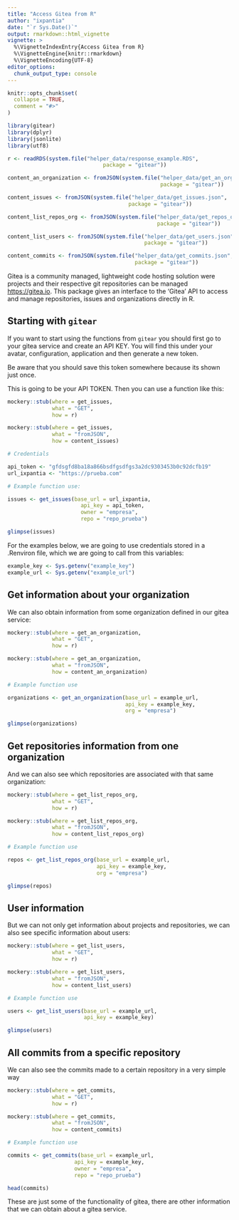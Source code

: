 ---
title: "Access Gitea from R"
author: "ixpantia"
date: "`r Sys.Date()`"
output: rmarkdown::html_vignette
vignette: >
  %\VignetteIndexEntry{Access Gitea from R}
  %\VignetteEngine{knitr::rmarkdown}
  %\VignetteEncoding{UTF-8}
editor_options: 
  chunk_output_type: console
---

```{r setup, include = FALSE}
knitr::opts_chunk$set(
  collapse = TRUE,
  comment = "#>"
)

library(gitear)
library(dplyr)
library(jsonlite)
library(utf8)

r <- readRDS(system.file("helper_data/response_example.RDS",
                              package = "gitear"))

content_an_organization <- fromJSON(system.file("helper_data/get_an_org.json",
                                                package = "gitear"))

content_issues <- fromJSON(system.file("helper_data/get_issues.json",
                                      package = "gitear"))

content_list_repos_org <- fromJSON(system.file("helper_data/get_repos_org.json",
                                               package = "gitear"))

content_list_users <- fromJSON(system.file("helper_data/get_users.json",
                                           package = "gitear"))

content_commits <- fromJSON(system.file("helper_data/get_commits.json",
                                        package = "gitear"))

```

Gitea is a community managed, lightweight code hosting solution  were projects
and their respective git repositories can be managed  <https://gitea.io>. This
package gives an interface to the 'Gitea' API to  access and manage
repositories, issues and organizations directly in R.

## Starting with `gitear`

If you want to start using the functions from `gitear` you should first go to
your gitea service and create an API KEY. You will find this under your avatar,
configuration, application and then generate a new token.

Be aware that you should save this token somewhere because its shown just once.

This is going to be your API TOKEN. Then you can use a function like this:

```{r, echo = FALSE}
mockery::stub(where = get_issues,
              what = "GET",
              how = r)

mockery::stub(where = get_issues,
              what = "fromJSON",
              how = content_issues)
```  

```{r}
# Credentials

api_token <- "gfdsgfd8ba18a866bsdfgsdfgs3a2dc9303453b0c92dcfb19"
url_ixpantia <- "https://prueba.com"

# Example function use:

issues <- get_issues(base_url = url_ixpantia,
                       api_key = api_token,
                       owner = "empresa",
                       repo = "repo_prueba")

glimpse(issues)
```


For the examples below, we are going to use credentials stored in a .Renviron
file, which we are going to call from this variables:

```{r}
example_key <- Sys.getenv("example_key")
example_url <- Sys.getenv("example_url")
```

## Get information about your organization

We can also obtain information from some organization defined in our gitea
service:

```{r, echo = FALSE}
mockery::stub(where = get_an_organization,
              what = "GET",
              how = r)

mockery::stub(where = get_an_organization,
              what = "fromJSON",
              how = content_an_organization)
```

```{r}
# Example function use

organizations <- get_an_organization(base_url = example_url,
                                     api_key = example_key,
                                     org = "empresa") 

glimpse(organizations)
```

## Get repositories information from one organization

And we can also see which repositories are associated with that same organization:

```{r, echo = FALSE}
mockery::stub(where = get_list_repos_org,
              what = "GET",
              how = r)

mockery::stub(where = get_list_repos_org,
              what = "fromJSON",
              how = content_list_repos_org)
```

```{r}
# Example function use

repos <- get_list_repos_org(base_url = example_url, 
                            api_key = example_key, 
                            org = "empresa")

glimpse(repos)
```

## User information

But we can not only get information about projects and repositories, we can
also see specific information about users:

```{r, echo = FALSE}
mockery::stub(where = get_list_users,
              what = "GET",
              how = r)

mockery::stub(where = get_list_users,
              what = "fromJSON",
              how = content_list_users)
```

```{r}
# Example function use

users <- get_list_users(base_url = example_url, 
                        api_key = example_key)

glimpse(users)
```

## All commits from a specific repository

We can also see the commits made to a certain repository in a very simple way

```{r, echo = FALSE}
mockery::stub(where = get_commits,
              what = "GET",
              how = r)

mockery::stub(where = get_commits,
              what = "fromJSON",
              how = content_commits)
```

```{r}
# Example function use

commits <- get_commits(base_url = example_url, 
                     api_key = example_key,
                     owner = "empresa",
                     repo = "repo_prueba")

head(commits)
```

These are just some of the functionality of gitea, there are other information
that we can obtain about a gitea service.
